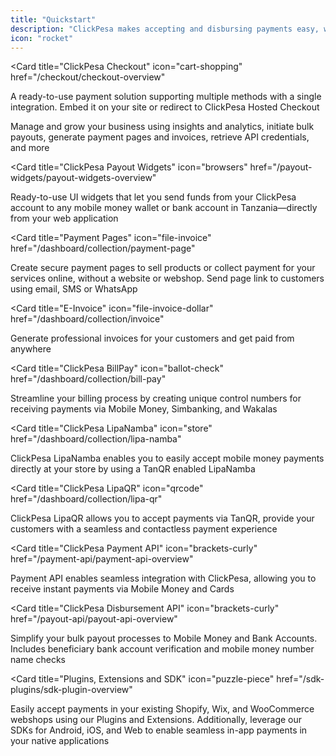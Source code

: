 ```yaml
---
title: "Quickstart"
description: "ClickPesa makes accepting and disbursing payments easy, whether you know how to code or not - ClickPesa has the right solution for you."
icon: "rocket"
---
```


<CardGroup  cols={2} >

<Card
  title="ClickPesa Checkout"
  icon="cart-shopping"
  href="/checkout/checkout-overview"
>
A ready-to-use payment solution supporting multiple methods with a single integration. Embed it on your site or redirect to ClickPesa Hosted Checkout
</Card>

<Card
title="ClickPesa Dashboard"
 icon="browser"
 href="/dashboard/introduction">
Manage and grow your business using insights and analytics, initiate bulk payouts, generate payment pages and invoices, retrieve API credentials, and more
</Card>

<Card
  title="ClickPesa Payout Widgets"
  icon="browsers"
  href="/payout-widgets/payout-widgets-overview"
>
Ready-to-use UI widgets that let you send funds from your ClickPesa account to any mobile money wallet or bank account in Tanzania—directly from your web application
</Card>

<Card
  title="Payment Pages"
  icon="file-invoice"
  href="/dashboard/collection/payment-page"
>
Create secure payment pages to sell products or collect payment for your services online, without a website or webshop. Send page link to customers using email, SMS or WhatsApp
</Card>

<Card
  title="E-Invoice"
  icon="file-invoice-dollar"
  href="/dashboard/collection/invoice"
>
 Generate professional invoices for your customers and get paid from anywhere
</Card>


<Card
  title="ClickPesa BillPay"
  icon="ballot-check"
  href="/dashboard/collection/bill-pay"
>
  Streamline your billing process by creating unique control numbers for receiving payments via Mobile Money, Simbanking, and Wakalas
</Card>

<Card
  title="ClickPesa LipaNamba"
  icon="store"
  href="/dashboard/collection/lipa-namba"
>
  ClickPesa LipaNamba enables you to easily accept mobile money payments directly at your store by using a TanQR enabled LipaNamba
</Card>

<Card
  title="ClickPesa LipaQR"
  icon="qrcode"
  href="/dashboard/collection/lipa-qr"
>
  ClickPesa LipaQR allows you to accept payments via TanQR, provide your customers with a seamless and contactless payment experience
</Card>


<Card
  title="ClickPesa Payment API"
  icon="brackets-curly"
  href="/payment-api/payment-api-overview"
>
Payment API enables seamless integration with ClickPesa, allowing you to receive instant payments via Mobile Money and Cards
</Card>

<Card
  title="ClickPesa Disbursement API"
  icon="brackets-curly"
  href="/payout-api/payout-api-overview"
>
Simplify your bulk payout processes to Mobile Money and Bank Accounts. Includes beneficiary bank account verification and mobile money number name checks
</Card>


<Card
  title="Plugins, Extensions and SDK"
  icon="puzzle-piece"
  href="/sdk-plugins/sdk-plugin-overview"
>
Easily accept payments in your existing Shopify, Wix, and WooCommerce webshops using our Plugins and Extensions. Additionally, leverage our SDKs for Android, iOS, and Web to enable seamless in-app payments in your native applications
</Card>

</CardGroup>